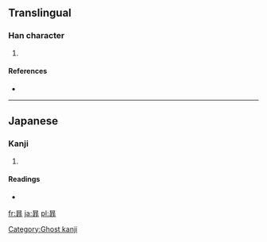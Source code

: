 ==Translingual==

===Han character===
{{Han char|rn=72|rad=日|as=08|sn=12|four=|canj=日中一卜 (ALMY)}}

# {{defn|Han|sort=日08}}

====References====
* {{Han ref|kx=0497.311|hdz=21518.041|uh=6683|ud=26243}}

----

==Japanese==

===Kanji===
{{ja-kanji|grade=|rs=日08}}

# {{defn|lang=ja|sort=日08}}

====Readings====
* {{ja-readings|on=[[ひ]] (hi)|kun=}}

[[Category:Ghost kanji]]

[[fr:暃]]
[[ja:暃]]
[[pl:暃]]